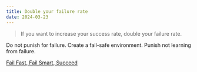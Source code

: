 ```yaml
---
title: Double your failure rate
date: 2024-03-23
---
```


> If you want to increase your success rate, double your failure rate.

Do not punish for failure. Create a fail-safe environment. Punish not learning from failure.

[Fail Fast, Fail Smart, Succeed](https://www.youtube.com/watch?v=oU3G6xAAIoo)
